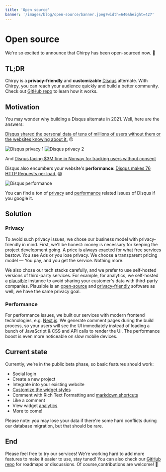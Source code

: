 ```yaml
---
title: 'Open source'
banner: '/images/blog/open-source/banner.jpeg?width=640&height=427'
---
```


# Open source

We're so excited to announce that Chirpy has been open-sourced now. 🚀

## TL;DR

Chirpy is a **privacy-friendly** and **customizable** [Disqus](https://disqus.com/) alternate. With Chirpy, you can reach your audience quickly and build a better community. Check out [GitHub repo](https://github.com/devrsi0n/chirpy) to learn how it works.

## Motivation

You may wonder why building a Disqus alternate in 2021. Well, here are the answers:

[Disqus shared the personal data of tens of millions of users without them or the websites knowing about it.](https://twitter.com/martingund/status/1207327648093003777) 😡

![Disqus privacy 1](https://chirpy.dev/images/blog/open-source/disqus-1.jpeg)
![Disqus privacy 2](https://chirpy.dev/images/blog/open-source/disqus-2.jpeg)

And [Disqus facing $3M fine in Norway for tracking users without consent](https://techcrunch.com/2021/05/05/disqus-facing-3m-fine-in-norway-for-tracking-users-without-consent/)

Disqus also encumbers your website's **performance**: [Disqus makes 76 HTTP Requests per load.](https://supunkavinda.blog/disqus) 😱

![Disqus performance](https://chirpy.dev/images/blog/open-source/disqus-perf.png)

You can find a ton of [privacy](https://www.google.com.hk/search?q=disqus+privacy&oq=disqus+privacy) and [performance](https://www.google.com.hk/search?q=disqus+performance) related issues of Disqus if you google it.

## Solution

### Privacy

To avoid such privacy issues, we chose our business model with privacy-friendly in mind. First, we'll be honest: money is necessary for keeping the project development going. A price is always exacted for what free services bestow. You see Ads or you lose privacy. We choose a transparent pricing model — You pay, and you get the service. Nothing more.

We also chose our tech stacks carefully, and we prefer to use self-hosted versions of third-party services. For example, for analytics, we self-hosted a [plausible](https://plausible.io/) instance to avoid sharing your customer's data with third-party companies. Plausible is an [open-source](https://github.com/plausible/analytics/) and [privacy-friendly](https://plausible.io/privacy-focused-web-analytics) software as well, we have the same privacy goal.

### Performance

For performance issues, we built our services with modern frontend technologies, e.g. [Next.js](https://nextjs.org/). We generate comment pages during the build process, so your users will see the UI immediately instead of loading a bunch of JavaScript & CSS and API calls to render the UI. The performance boost is even more noticeable on slow mobile devices.

## Current state

Currently, we're in the public beta phase, so basic features should work:

- Social login
- Create a new project
- Integrate into your existing website
- [Customize the widget styles](http://chirpy.dev/docs/features/theme)
- Comment with Rich Text Formatting and [markdown shortcuts](http://chirpy.dev/docs/features/markdown)
- Like a comment
- View widget [analytics](http://chirpy.dev/docs/features/analytics)
- More to come!

Please note: you may lose your data if there're some hard conflicts during our database migration, but that should be rare.

## End

Please feel free to try our services! We're working hard to add more features to make it easier to use, stay tuned! You can also check our [GitHub repo](https://github.com/devrsi0n/chirpy) for roadmaps or discussions. Of course,contributions are welcome! 🙌
